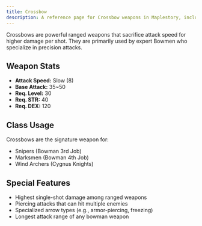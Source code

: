 ```yaml
---
title: Crossbow
description: A reference page for Crossbow weapons in Maplestory, including stats, usage, and classes that wield them.
---
```


Crossbows are powerful ranged weapons that sacrifice attack speed for higher damage per shot. They are primarily used by expert Bowmen who specialize in precision attacks.

## Weapon Stats

* **Attack Speed:** Slow (8)
* **Base Attack:** 35~50
* **Req. Level:** 30
* **Req. STR:** 40
* **Req. DEX:** 120

## Class Usage

Crossbows are the signature weapon for:
* Snipers (Bowman 3rd Job)
* Marksmen (Bowman 4th Job)
* Wind Archers (Cygnus Knights)

## Special Features

* Highest single-shot damage among ranged weapons
* Piercing attacks that can hit multiple enemies
* Specialized arrow types (e.g., armor-piercing, freezing)
* Longest attack range of any bowman weapon


<EquipmentLayout type="crossbow"></EquipmentLayout>